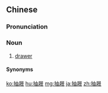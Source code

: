 {{also|抽屉}}
==Chinese==
{{zh-forms|s=抽屉}}

===Pronunciation===
{{zh-pron
|m=chōuti
|c=cau1 tai3
|cat=n
}}

===Noun===
{{zh-noun}}

# [[drawer]]

====Synonyms====
{{zh-dial}}

{{zh-cat|Advanced}}

[[ko:抽屜]]
[[hu:抽屜]]
[[mg:抽屜]]
[[ja:抽屜]]
[[zh:抽屜]]